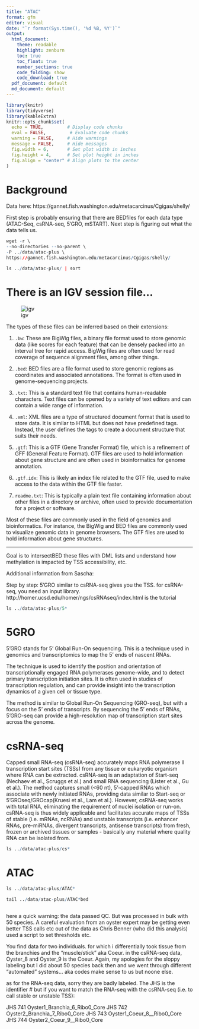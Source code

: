 ```yaml
---
title: "ATAC"
format: gfm
editor: visual
date: "`r format(Sys.time(), '%d %B, %Y')`"
output: 
  html_document:
    theme: readable
    highlight: zenburn
    toc: true
    toc_float: true
    number_sections: true
    code_folding: show
    code_download: true
  pdf_document: default
  md_document: default
---
```




```r
library(knitr)
library(tidyverse)
library(kableExtra)
knitr::opts_chunk$set(
  echo = TRUE,         # Display code chunks
  eval = FALSE,         # Evaluate code chunks
  warning = FALSE,     # Hide warnings
  message = FALSE,     # Hide messages
  fig.width = 6,       # Set plot width in inches
  fig.height = 4,      # Set plot height in inches
  fig.align = "center" # Align plots to the center
)
```

# Background

Data here: https://gannet.fish.washington.edu/metacarcinus/Cgigas/shelly/


First step is probably ensuring that there are BEDfiles for each data type (ATAC-Seq, csRNA-seq, 5'GRO, mSTART).
Next step is figuring out what the data tells us.

```r
wget -r \
--no-directories --no-parent \
-P ../data/atac-plus \
https://gannet.fish.washington.edu/metacarcinus/Cgigas/shelly/
```

```r
ls ../data/atac-plus/ | sort
```  

# There is an IGV session file...

![igv](http://gannet.fish.washington.edu/seashell/snaps/Monosnap_IGV_-_Session_Userssr320DocumentsGitHubnb-2023Cgigasdataatac-plus20200526_Cgigas_epi_compare.xml_2023-06-13_21-27-28.png)

The types of these files can be inferred based on their extensions:

1. `.bw`: These are BigWig files, a binary file format used to store genomic data (like scores for each feature) that can be densely packed into an interval tree for rapid access. BigWig files are often used for read coverage of sequence alignment files, among other things.

2. `.bed`: BED files are a file format used to store genomic regions as coordinates and associated annotations. The format is often used in genome-sequencing projects.

3. `.txt`: This is a standard text file that contains human-readable characters. Text files can be opened by a variety of text editors and can contain a wide range of information.

4. `.xml`: XML files are a type of structured document format that is used to store data. It is similar to HTML but does not have predefined tags. Instead, the user defines the tags to create a document structure that suits their needs.

5. `.gtf`: This is a GTF (Gene Transfer Format) file, which is a refinement of GFF (General Feature Format). GTF files are used to hold information about gene structure and are often used in bioinformatics for genome annotation.

6. `.gtf.idx`: This is likely an index file related to the GTF file, used to make access to the data within the GTF file faster.

8. `readme.txt`: This is typically a plain text file containing information about other files in a directory or archive, often used to provide documentation for a project or software.

Most of these files are commonly used in the field of genomics and bioinformatics. For instance, the BigWig and BED files are commonly used to visualize genomic data in genome browsers. The GTF files are used to hold information about gene structures.

---

Goal is to intersectBED these files with DML lists and understand how methylation is impacted by TSS accessibility, etc.

Additional information from Sascha:

Step by step:
5'GRO similar to csRNA-seq gives you the TSS. for csRNA-seq, you need an input library.
http://homer.ucsd.edu/homer/ngs/csRNAseq/index.html is the tutorial

```r
ls ../data/atac-plus/5*
```  
# 5GRO 

5'GRO stands for 5' Global Run-On sequencing. This is a technique used in genomics and transcriptomics to map the 5' ends of nascent RNAs.

The technique is used to identify the position and orientation of transcriptionally engaged RNA polymerases genome-wide, and to detect primary transcription initiation sites. It is often used in studies of transcription regulation, and can provide insight into the transcription dynamics of a given cell or tissue type.

The method is similar to Global Run-On Sequencing (GRO-seq), but with a focus on the 5' ends of transcripts. By sequencing the 5' ends of RNAs, 5'GRO-seq can provide a high-resolution map of transcription start sites across the genome.


# csRNA-seq

Capped small RNA-seq (csRNA-seq) accurately maps RNA polymerase II transcription start sites (TSSs) from any tissue or eukaryotic organism where RNA can be extracted. csRNA-seq is an adaptation of Start-seq (Nechaev et al., Scruggs et al.) and small RNA sequencing (Lister et al., Gu et al.). The method captures small (<60 nt), 5'-capped RNAs which associate with newly initiated RNAs, providing data similar to Start-seq or 5'GROseq/GROcap(Kruesi et al., Lam et al.). However, csRNA-seq works with total RNA, eliminating the requirement of nuclei isolation or run-on. csRNA-seq is thus widely applicable and facilitates accurate maps of TSSs of stable (i.e. mRNAs, ncRNAs) and unstable transcripts (i.e. enhancer RNAs, pre-miRNAs, divergent transcripts, antisense transcripts) from fresh, frozen or archived tissues or samples - basically any material where quality RNA can be isolated from.

```r
ls ../data/atac-plus/cs*
```  


# ATAC 

```r
ls ../data/atac-plus/ATAC*
```  
```r
tail ../data/atac-plus/ATAC*bed
```

```r

```  





here a quick warning: the data passed QC. But was processed in bulk with 50 species. A careful evaluation from an oyster expert may be getting even better TSS calls etc out of the data as Chris Benner (who did this analysis) used a script to set thresholds etc.

You find data for two individuals. for which i differentially took tissue from the branchies and the "muscle/stick" aka Coeur.
in the csRNA-seq data, Oyster_8 and Oyster_9 is the Coeur. Again, my apologies for the sloppy labeling but I did about 50 species back then and we went through different "automated" systems... aka codes make sense to us but noone else.

as for the RNA-seq data, sorry they are badly labeled. The JHS is the identifier # but if you want to match the RNA-seq with the csRNA-seq (i.e. to call stable or unstable TSS):

JHS 741	Oyster1_Branchia_6_Ribo0_Core
JHS 742	Oyster2_Branchia_7_Ribo0_Core
JHS 743	Oyster1_Coeur_8__Ribo0_Core
JHS 744	Oyster2_Coeur_9__Ribo0_Core
